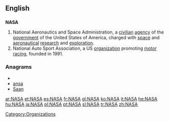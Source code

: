 {{also|nasa|näsa}}
==English==

==={{acronym}}===
{{wikipedia|NASA}}
'''NASA'''

# National Aeronautics and Space Administration, a [[civilian]] [[agency]] of the [[government]] of the United States of America, charged with [[space]] and [[aeronautical]] [[research]] and [[exploration]].
# National Auto Sport Association, a US [[organization]] promoting [[motor racing]], founded in 1991.

===Anagrams===
* {{alphagram|aans}}
* [[ansa#English|ansa]]
* [[Saan#English|Saan]]


[[Category:Organizations]]

[[ar:NASA]]
[[et:NASA]]
[[es:NASA]]
[[fr:NASA]]
[[gl:NASA]]
[[ko:NASA]]
[[it:NASA]]
[[he:NASA]]
[[hu:NASA]]
[[ja:NASA]]
[[pl:NASA]]
[[pt:NASA]]
[[sl:NASA]]
[[tr:NASA]]
[[zh:NASA]]